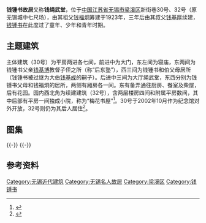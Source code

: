 {{文物保护单位
| 级别 = 省级
| 省区市 = 江苏省
| 名称 = 钱锺书故居
| 图片 = [[File:Former_Residence_of_Qian_Zhongshu_in_Wuxi_2011-11.JPG|220px]]<br><small>绳武堂，典出于《诗经·大雅·下武》篇的“昭兹来许，绳其祖武”句，匾额为[[韩国钧|韩国钧]]所书，2011年11月</small>
| 编号 = 503（第五批）
| 分类 = 近现代重要史迹及代表性建筑
| 时代 = 1923年
| 所在 = [[无锡市|无锡市]][[梁溪区|梁溪区]][[崇安寺街道|崇安寺街道]]
| 登录 = 2002年10月
| 备注 ={{maplink|frame=yes|plain=yes|type=point|frame-lat=31.57427|frame-long=120.29356|zoom=16|coord={{coord|31.57427|120.29356}}}}
}}{{coord|31.57427|120.29356|display=title}}
'''钱锺书故居'''又称'''钱绳武堂'''，位于[[中国|中国]][[江苏省|江苏省]][[无锡市|无锡市]][[梁溪区|梁溪区]]新街巷30号、32号（原无锡城中七尺场），由其祖父[[钱福炯|钱福炯]]筹建于1923年，三年后由其叔父[[钱孙卿|钱基厚]]续建，[[钱锺书|钱锺书]]在此度过了童年、少年和青年时期。

==主题建筑==

主体建筑（30号）为平房两进各七间，前进中为大门，东左间为寝庙，东两间为钱锺书父亲[[钱基博|钱基博]]教督子侄之所（称“后东塾”），西三间为钱锺书和伯父母居所（钱锺书被过继为大伯[[钱基成|钱基成]]的嗣子）。后进中三间为大厅绳武堂，东西分别为钱锺书父母和钱福炯的居所，两侧有厢房各一间。东有备弄通往厨房、餐室及柴屋，后有花园。园内西北角为续建建筑（32号），含两层楼房四间和附属平房数间，其中后部有平房一间独成小院，称为“梅花书屋”<ref>{{cite web|url=http://www.rmzxb.com.cn/wh/ws/t20080327_186321.htm|title=《走访钱锺书故居》|accessdate=2014-02-27|work=顾育豹|publisher=人民政协报}}{{dead link|date=2018年5月 |bot=InternetArchiveBot |fix-attempted=yes }}</ref>。30号于2002年10月作为纪念馆对外开放，32号则仍为其后人居住<ref>{{cite web|url=http://china.cnr.cn/yaowen/201312/t20131206_514330276.shtml|title=《一半开放参观一半后人自住 钱锺书故居产权困局待解》|accessdate=2014-02-27|work=|publisher=中国广播网|archive-date=2020-12-01|archive-url=https://web.archive.org/web/20201201202119/http://china.cnr.cn/yaowen/201312/t20131206_514330276.shtml|dead-url=no}}</ref>。

== 图集 ==
{{multiple image
| align  = left
| image1 = Former Residence of Qian Zhongshu 01 2011-11.JPG
| width1 = 240
| caption1 = 新街巷30号平面
| image2 = Former Residence of Qian Zhongshu 02 2011-11.JPG
| width2 = 240
| caption2 = 南侧沿街
| image3 = Former Residence of Qian Zhongshu 04 2011-11.JPG
| width3 = 134
| caption3 = 大门，对联为钱基博所撰“文采传希白，雄风劲射潮”
| image4 = Former Residence of Qian Zhongshu 05 2011-11.JPG
| width4 = 134
| caption4 = 门内钱锺书像，后侧对联“枯槐聚蚁无多地，秋水鸣蛙自一天”}}
{{-}}
{{multiple image
| align  = left
| image1 = Former Residence of Qian Zhongshu 07 2011-11.JPG
| width1 = 240
| caption1 = 绳武堂及庭院
| image2 = Former Residence of Qian Zhongshu 14 2011-11.JPG
| width2 = 240
| caption2 = 绳武堂梁架
| image3 = Former Residence of Qian Zhongshu 09 2011-11.JPG
| width3 = 134
| caption3 = 绳武堂前廊，自西侧钱福炯居所前看，对联为集[[林旭|林旭]]句“辄有当世意，试究古人篇”，东侧则为集[[龚自珍|龚自珍]]句“古抱不可存，长空有所思”
| image4 = Former Residence of Qian Zhongshu 11 2011-11.JPG
| width4 = 134
| caption4 = 绳武堂内景，抱柱联为[[张謇|张謇]]所撰“金匮抽书，有太史子；泰山耸柱，若颍川君”}}
{{-}}

==参考资料==
{{Reflist|2}}
{{DEFAULTSORT:Q}}
{{commons|Category:Former Residence of Qian Zhongshu}}
{{无锡市境内的江苏省文物保护单位}}

[[Category:无锡近代建筑|Category:无锡近代建筑]]
[[Category:无锡名人故居|Category:无锡名人故居]]
[[Category:梁溪区|Category:梁溪区]]
[[Category:钱锺书|Category:钱锺书]]